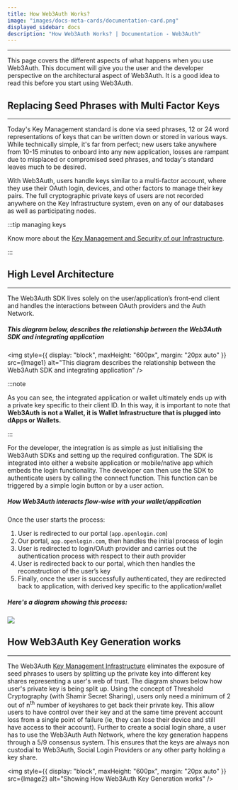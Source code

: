 ```yaml
---
title: How Web3Auth Works?
image: "images/docs-meta-cards/documentation-card.png"
displayed_sidebar: docs
description: "How Web3Auth Works? | Documentation - Web3Auth"
---
```



---

This page covers the different aspects of what happens when you use Web3Auth. This document will give you the user and the developer perspective on
the architectural aspect of Web3Auth. It is a good idea to read this before you start using Web3Auth.

## Replacing Seed Phrases with Multi Factor Keys

---

Today's Key Management standard is done via seed phrases, 12 or 24 word representations of keys that can be written down or stored in various ways.
While technically simple, it's far from perfect; new users take anywhere from 10-15 minutes to onboard into any new application, losses are rampant
due to misplaced or compromised seed phrases, and today's standard leaves much to be desired.

With Web3Auth, users handle keys similar to a multi-factor account, where they use their OAuth login, devices, and other factors to manage their key
pairs. The full cryptographic private keys of users are not recorded anywhere on the Key Infrastructure system, even on any of our databases as well
as participating nodes.

:::tip managing keys

Know more about the [Key Management and Security of our Infrastructure](/infrastructure/key-management).

:::

## High Level Architecture

---

The Web3Auth SDK lives solely on the user/application’s front-end client and handles the interactions between OAuth providers and the Auth Network.

##### This diagram below, describes the relationship between the Web3Auth SDK and integrating application

<img
  style={{ display: "block", maxHeight: "600px", margin: "20px auto" }}
  src={Image1}
  alt="This diagram describes the relationship between the Web3Auth SDK and integrating application"
/>

:::note

As you can see, the integrated application or wallet ultimately ends up with a private key specific to their client ID. In this way, it is important
to note that **Web3Auth is not a Wallet, it is Wallet Infrastructure that is plugged into dApps or Wallets.**

:::

For the developer, the integration is as simple as just initialising the Web3Auth SDKs and setting up the required configuration. The SDK is
integrated into either a website application or mobile/native app which embeds the login functionality. The developer can then use the SDK to
authenticate users by calling the connect function. This function can be triggered by a simple login button or by a user action.

##### How Web3Auth interacts flow-wise with your wallet/application

Once the user starts the process:

1. User is redirected to our portal (`app.openlogin.com`)
2. Our portal, `app.openlogin.com`, then handles the initial process of login
3. User is redirected to login/OAuth provider and carries out the authentication process with respect to their auth provider
4. User is redirected back to our portal, which then handles the reconstruction of the user’s key
5. Finally, once the user is successfully authenticated, they are redirected back to application, with derived key specific to the application/wallet

##### Here's a diagram showing this process:

![](@site/static/contents/web3auth-working.png)

<!-- ##### This diagram below can help you understand how the keyshares are splitted and stored within different devices and the Auth Network: -->

## How Web3Auth Key Generation works

---

The Web3Auth [Key Management Infrastructure](/infrastructure/key-management/) eliminates the exposure of seed phrases to users by splitting up the
private key into different key shares representing a user's web of trust. The diagram shows below how user's private key is being split up. Using the
concept of Threshold Cryptography (with Shamir Secret Sharing), users only need a minimum of 2 out of n<sup>th</sup> number of keyshares to get back
their private key. This allow users to have control over their key and at the same time prevent account loss from a single point of failure (ie, they
can lose their device and still have access to their account). Further to create a social login share, a user has to use the Web3Auth Auth Network,
where the key generation happens through a 5/9 consensus system. This ensures that the keys are always non custodial to Web3Auth, Social Login
Providers or any other party holding a key share.

<img style={{ display: "block", maxHeight: "600px", margin: "20px auto" }} src={Image2} alt="Showing How Web3Auth Key Generation works" />
